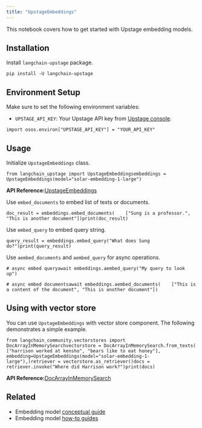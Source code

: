 ```yaml
---
title: "UpstageEmbeddings"
---
```


This notebook covers how to get started with Upstage embedding models.

## Installation

Install `langchain-upstage` package.

```
pip install -U langchain-upstage
```

## Environment Setup

Make sure to set the following environment variables:

* `UPSTAGE_API_KEY`: Your Upstage API key from [Upstage console](https://console.upstage.ai/).

```
import osos.environ["UPSTAGE_API_KEY"] = "YOUR_API_KEY"
```

## Usage

Initialize `UpstageEmbeddings` class.

```
from langchain_upstage import UpstageEmbeddingsembeddings = UpstageEmbeddings(model="solar-embedding-1-large")
```

**API Reference:**[UpstageEmbeddings](https://python.langchain.com/api_reference/upstage/embeddings/langchain_upstage.embeddings.UpstageEmbeddings.html)

Use `embed_documents` to embed list of texts or documents.

```
doc_result = embeddings.embed_documents(    ["Sung is a professor.", "This is another document"])print(doc_result)
```

Use `embed_query` to embed query string.

```
query_result = embeddings.embed_query("What does Sung do?")print(query_result)
```

Use `aembed_documents` and `aembed_query` for async operations.

```
# async embed queryawait embeddings.aembed_query("My query to look up")
```

```
# async embed documentsawait embeddings.aembed_documents(    ["This is a content of the document", "This is another document"])
```

## Using with vector store

You can use `UpstageEmbeddings` with vector store component. The following demonstrates a simple example.

```
from langchain_community.vectorstores import DocArrayInMemorySearchvectorstore = DocArrayInMemorySearch.from_texts(    ["harrison worked at kensho", "bears like to eat honey"],    embedding=UpstageEmbeddings(model="solar-embedding-1-large"),)retriever = vectorstore.as_retriever()docs = retriever.invoke("Where did Harrison work?")print(docs)
```

**API Reference:**[DocArrayInMemorySearch](https://python.langchain.com/api_reference/community/vectorstores/langchain_community.vectorstores.docarray.in_memory.DocArrayInMemorySearch.html)

## Related

* Embedding model [conceptual guide](/src/oss/concepts/embedding_models)
* Embedding model [how-to guides](/src/oss/how_to/#embedding-models)
